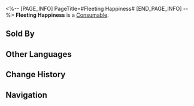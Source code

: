 <%-- [PAGE_INFO]
PageTitle=#Fleeting Happiness#
[END_PAGE_INFO] --%>
{{Item Infobox
|id          = 402027
|image       = Item Fleeting Happiness.png
|type        = Consumable
|invCategory = Consumables
|rarity      = 3
|effect      = Upon use, immediately heals one ally by 40% of their Max HP plus 320 HP.
|description = The lengthy meeting reaches an intermission, and you step out to the atrium, finding solace on a bench and releasing a long breath. The sinking sun, accompanied by an evening breeze, brings the sweetness of nature, boldly combatting against the man-made stainless steel behemoth behind you. A stray cat stretches and jumps onto your lap.
|source1     = [[Omni-Synthesizer]]
|source2     = [[Dreamscape Sales Store]]
}}
{{Description|''"At least, at this moment, I belong to myself."''}}
'''Fleeting Happiness''' is a [[Consumable]].

==Sold By==
{{Shop Availability}}

==Other Languages==
{{Other Languages
|en   = Fleeting Happiness
|zhs  = 一瞬间的幸福
|zht  = 一瞬間的幸福
|ja   = 束の間の幸福
|ko   = 한순간의 행복
|es   = Felicidad efímera
|fr   = Bonheur passager
|ru   = Мимолётное счастье
|th   = ความสุขเพียงชั่วครู่
|vi   = Hạnh Phúc Thoáng Qua
|de   = Flüchtiges Glück
|id   = Fleeting Happiness
|pt   = Felicidade Fugaz
}}

==Change History==
{{Change History|2.0}}

==Navigation==
{{Consumable Navbox}}